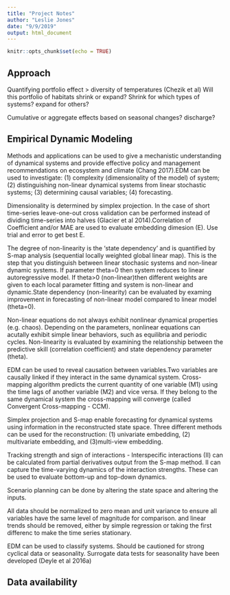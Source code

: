 ```yaml
---
title: "Project Notes"
author: "Leslie Jones"
date: "9/9/2019"
output: html_document
---
```


```r
knitr::opts_chunk$set(echo = TRUE)
```

## Approach
Quantifying portfolio effect > diversity of temperatures (Chezik et al)
Will this portfolio of habitats shrink or expand? Shrink for which types of systems? expand for others?

Cumulative or aggregate effects based on seasonal changes? discharge?

## Empirical Dynamic Modeling
Methods and applications can be used to give a mechanistic understanding of dynamical systems and provide effective policy and management recommendations on ecosystem and climate (Chang 2017).EDM can be used to investigate: (1) complexity (dimensionality of the model) of system; (2) distinguishing non-linear dynamical systems from linear stochastic systems; (3) determining causal variables; (4) forecasting.

Dimensionality is determined by simplex projection. In the case of short time-series leave-one-out cross validation can be performed instead of dividing time-series into halves (Glacier et al 2014).Correlation of Coefficient and/or MAE are used to evaluate embedding dimesion (E). Use trial and error to get best E.

The degree of non-linearity is the 'state dependency' and is quantified by S-map analysis (sequential locally weighted global linear map). This is the step that you distinguish between linear stochasic systems and non-linear dynamic systems. If parameter theta=0 then system reduces to linear autoregressive model. If theta>0 (non-linear)then different weights are given to each local parameter fitting and system is non-linear and dynamic.State dependency (non-linearity) can be evaluated by examing improvement in forecasting of non-linear model compared to linear model (theta=0).

Non-linear equations do not always exhibit nonlinear dynamical properties (e.g. chaos). Depending on the parameters, nonlinear equations can acutally exhibit simple linear behaviors, such as equilibria and periodic cycles. Non-linearity is evaluated by examining the relationship between the predictive skill (correlation coefficient) and state dependency parameter (theta).

EDM can be used to reveal causation between variables.Two variables are causally linked if they interact in the same dynamical system. Cross-mapping algorithm predicts the current quantity of one variable (M1) using the time lags of another variable (M2) and vice versa. If they belong to the same dynamical system the cross-mapping will converge (called Convergent Cross-mapping - CCM).

Simplex projection and S-map enable forecasting for dynamical systems using information in the reconstructed state space.
Three different methods can be used for the reconstruction: (1) univariate embedding, (2) multivariate embedding, and (3)multi-view embedding.

Tracking strength and sign of interactions - Interspecific interactions (II) can be calculated from partial derivatives output from the S-map method. II can capture the time-varying dynamics of the interaction strengths. These can be used to evaluate bottom-up and top-down dynamics.

Scenario planning can be done by altering the state space and altering the inputs.

All data should be normalized to zero mean and unit variance to ensure all variables have the same level of magnitude for comparison. and linear trends should be removed, either by simple regression or taking the first differenc to make the time series stationary.

EDM can be used to classify systems. Should be cautioned for strong cyclical data or seasonality. Surrogate data tests for seasonality have been developed (Deyle et al 2016a)

## Data availability 

